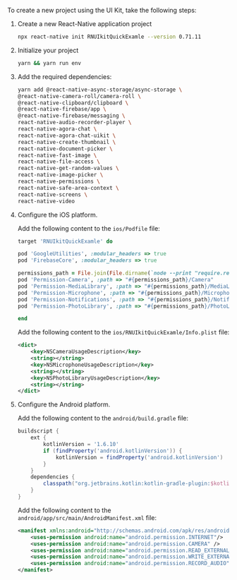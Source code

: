 <PlatformWrapper platform="react-native">

To create a new project using the <Vpl k="NAME"/> UI Kit, take the following steps:

1. Create a new React-Native application project

    ```bash
    npx react-native init RNUIkitQuickExamle --version 0.71.11
    ```

1. Initialize your project

    ```bash
    yarn && yarn run env
    ```

1. Add the required dependencies:

    ```bash
    yarn add @react-native-async-storage/async-storage \
    @react-native-camera-roll/camera-roll \
    @react-native-clipboard/clipboard \
    @react-native-firebase/app \
    @react-native-firebase/messaging \
    react-native-audio-recorder-player \
    react-native-agora-chat \
    react-native-agora-chat-uikit \
    react-native-create-thumbnail \
    react-native-document-picker \
    react-native-fast-image \
    react-native-file-access \
    react-native-get-random-values \
    react-native-image-picker \
    react-native-permissions \
    react-native-safe-area-context \
    react-native-screens \
    react-native-video
    ```

1. Configure the iOS platform.
    
    Add the following content to the `ios/Podfile` file:

    ```ruby
    target 'RNUIkitQuickExamle' do

    pod 'GoogleUtilities', :modular_headers => true
    pod 'FirebaseCore', :modular_headers => true

    permissions_path = File.join(File.dirname(`node --print "require.resolve('react-native-permissions/package.json')"`), "ios")
    pod 'Permission-Camera', :path => "#{permissions_path}/Camera"
    pod 'Permission-MediaLibrary', :path => "#{permissions_path}/MediaLibrary"
    pod 'Permission-Microphone', :path => "#{permissions_path}/Microphone"
    pod 'Permission-Notifications', :path => "#{permissions_path}/Notifications"
    pod 'Permission-PhotoLibrary', :path => "#{permissions_path}/PhotoLibrary"

    end
    ```

    Add the following content to the `ios/RNUIkitQuickExamle/Info.plist` file:

    ```xml
    <dict>
        <key>NSCameraUsageDescription</key>
        <string></string>
        <key>NSMicrophoneUsageDescription</key>
        <string></string>
        <key>NSPhotoLibraryUsageDescription</key>
        <string></string>
    </dict>
    ```

1. Configure the Android platform.

    Add the following content to the `android/build.gradle` file:

    ```groovy
    buildscript {
        ext {
            kotlinVersion = '1.6.10'
            if (findProperty('android.kotlinVersion')) {
                kotlinVersion = findProperty('android.kotlinVersion')
            }
        }
        dependencies {
            classpath("org.jetbrains.kotlin:kotlin-gradle-plugin:$kotlinVersion")
        }
    }
    ```

    Add the following content to the `android/app/src/main/AndroidManifest.xml` file:

    ```xml
    <manifest xmlns:android="http://schemas.android.com/apk/res/android">
        <uses-permission android:name="android.permission.INTERNET"/>
        <uses-permission android:name="android.permission.CAMERA" />
        <uses-permission android:name="android.permission.READ_EXTERNAL_STORAGE" />
        <uses-permission android:name="android.permission.WRITE_EXTERNAL_STORAGE" />
        <uses-permission android:name="android.permission.RECORD_AUDIO" />
    </manifest>
    ```

</PlatformWrapper>